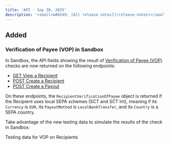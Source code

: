 ```yaml
---
title: 'API - Sep 30, 2025'  
description: '<small>&#8249; [All release notes](/release-notes)</small>'
---
```


## <div class="pill pill-green">Added</div>
### Verification of Payee (VOP) in Sandbox

In Sandbox, the API fields showing the result of [Verification of Payee (VOP)](/guides/vop/recipients-payouts) checks are now returned on the following endpoints:
- [GET View a Recipient](/api-reference/recipients/view-recipient)
- [POST Create a Recipient](/api-reference/recipients/create-recipient)
- [POST Create a Payout](/api-reference/payouts/create-payout)

On these endpoints, the `RecipientVerificationOfPayee` object is returned if the Recipient uses local SEPA schemes (SCT and SCT Int), meaning if its `Currency` is `EUR`, its `PayoutMethod` is `LocalBankTransfer`, and its `Country` is a SEPA country.

Take advantage of the new testing data to simulate the results of the check in Sandbox: 

<CardGroup cols={2}>
<Card title="Guide" href="/guides/vop/recipients-payouts#testing">
Testing data for VOP on Recipients
</Card>
</CardGroup>